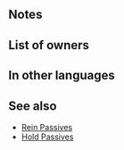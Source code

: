 {{About|the [[Passive]] skill|the [[Tactics Drills]] map|Grandmaster 119: Inevitable Death}}
{{Passive
|name=Inevitable Death
|type=C
|exclusive=1
|canUseMove={{MoveList|All}}
|canUseWeapon={{WeaponList|All}}
|1name=Inevitable Death
|1tagid=SID_死からは逃れられぬ
|1effect=Inflicts Atk/Spd/Def/Res-4 on foes within 2 spaces during combat.
|1required=-
|1next=-
|2name=Inevitable Death+
|alt2name=Inevitable Death Plus
|2tagid=SID_死からは逃れ…・神
|2effect=For each foe within 4 spaces of unit, unit can move to any of the nearest spaces adjacent to that foe (unless space is impassible terrain). Inflicts Atk/Spd/Def/Res-5 on foes within 2 spaces of unit during combat. If unit's Spd > foe's Spd, neutralizes effects that guarantee foe's follow-up attacks and effects that prevent unit's follow-up attacks during combat.
|2cost=300
|properties2=
|1cost=300
|properties=random_owner
}}
==Notes==
{{Temporary debuffs}}
{{FoesCombatEffect|effect=temporary debuffs}}
{{Warp interaction}}
{{Follow-up effect neutralization|name=Inevitable Death+}}
==List of owners==
{{Skill Hero List}}
==In other languages==
{{OtherLanguages
|english=Inevitable Death
|japanese=死からは逃れられぬ
|german=Sicherer Tod
|spanishEU=Hado mortal
|spanishLA=Hado mortal
|french=Mort inévitable
|italian=Morte certa
|chineseTW=無法逃離的死亡
|portuguese=Fado mortal
}}
==See also==
{{See also skills|cond=Description LIKE '%inflicts%/%/%-%on foes within _ spaces during combat%' OR Description LIKE '%unit can move to%nearest spaces%that foe%'}}
* [[Rein Passives]]
* [[Skill families/C Passives#Hold|Hold Passives]]
{{Passives Navbox|C}}